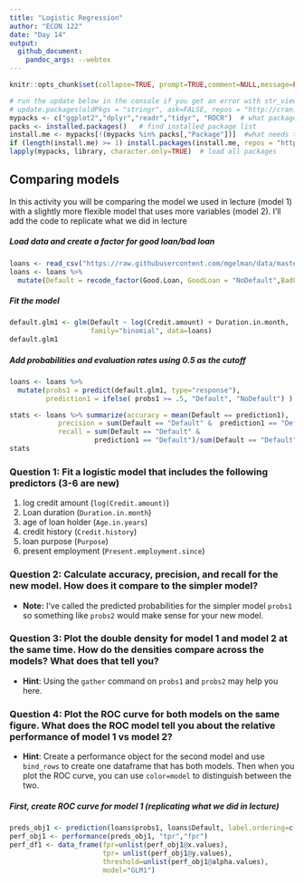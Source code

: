 ```yaml
---
title: "Logistic Regression" 
author: "ECON 122"
date: "Day 14"
output: 
  github_document:
    pandoc_args: --webtex
---
```


```r
knitr::opts_chunk$set(collapse=TRUE, prompt=TRUE,comment=NULL,message=FALSE, include=TRUE, fig.width = 9, fig.height = 4)
```

```r
# run the update below in the console if you get an error with str_view
# update.packages(oldPkgs = "stringr", ask=FALSE, repos = "http://cran.us.r-project.org")
mypacks <- c("ggplot2","dplyr","readr","tidyr", "ROCR")  # what packages are needed?
packs <- installed.packages()   # find installed package list
install.me <- mypacks[!(mypacks %in% packs[,"Package"])]  #what needs to be installed?
if (length(install.me) >= 1) install.packages(install.me, repos = "http://cran.us.r-project.org")   # install (if needed)
lapply(mypacks, library, character.only=TRUE)  # load all packages
```

## Comparing models

In this activity you will be comparing the model we used in lecture (model 1) with a slightly more flexible model that uses more variables (model 2). 
I'll add the code to replicate what we did in lecture

##### Load data and create a factor for good loan/bad loan
```r
loans <- read_csv("https://raw.githubusercontent.com/mgelman/data/master/CreditData.csv")
loans <- loans %>% 
  mutate(Default = recode_factor(Good.Loan, GoodLoan = "NoDefault",BadLoan = "Default" ))
```

##### Fit the model
```r
default.glm1 <- glm(Default ~ log(Credit.amount) + Duration.in.month, 
                    family="binomial", data=loans)
default.glm1
```

##### Add probabilities and evaluation rates using 0.5 as the cutoff
```r
loans <- loans %>%
  mutate(probs1 = predict(default.glm1, type="response"), 
         prediction1 = ifelse( probs1 >= .5, "Default", "NoDefault") ) 

stats <- loans %>% summarize(accuracy = mean(Default == prediction1), 
            precision = sum(Default == "Default" &  prediction1 == "Default")/sum(prediction1 == "Default"),
            recall = sum(Default == "Default" & 
                     prediction1 == "Default")/sum(Default == "Default"))
stats
```



### Question 1: Fit a logistic model that includes the following predictors (3-6 are new)

1. log credit amount (`log(Credit.amount)`)
2. Loan duration (`Duration.in.month`)
3. age of loan holder (`Age.in.years`)
4. credit history (`Credit.history`)
5. loan purpose (`Purpose`)
6. present employment (`Present.employment.since`)

### Question 2: Calculate accuracy, precision, and recall for the new model. How does it compare to the simpler model?
- **Note:** I've called the predicted probabilities for the simpler model `probs1` so something like `probs2` would make sense for your new model.


### Question 3: Plot the double density for model 1 and model 2 at the same time. How do the densities compare across the models? What does that tell you?

- **Hint**: Using the `gather` command on `probs1` and `probs2` may help you here.


### Question 4: Plot the ROC curve for both models on the same figure. What does the ROC model tell you about the relative performance of model 1 vs model 2?
- **Hint**: Create a performance object for the second model and use `bind_rows` to create one dataframe that has both models. Then when you plot the ROC curve, you can use `color=model` to distinguish between the two.

##### First, create ROC curve for model 1 (replicating what we did in lecture)
```r
preds_obj1 <- prediction(loans$probs1, loans$Default, label.ordering=c("NoDefault","Default"))
perf_obj1 <- performance(preds_obj1, "tpr","fpr")
perf_df1 <- data_frame(fpr=unlist(perf_obj1@x.values),
                       tpr= unlist(perf_obj1@y.values),
                       threshold=unlist(perf_obj1@alpha.values), 
                       model="GLM1")
```